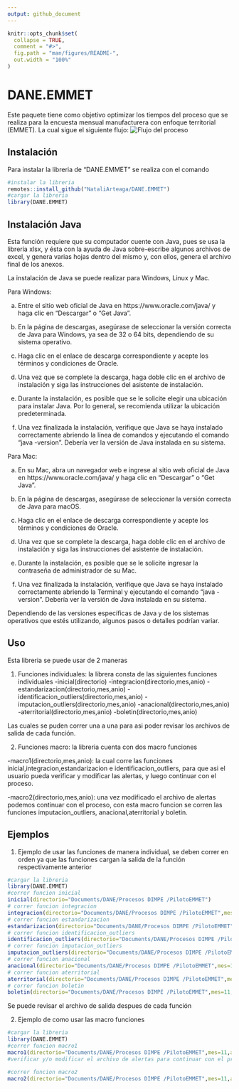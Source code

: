 ```yaml
---
output: github_document
---
```


<!-- README.md is generated from README.Rmd. Please edit that file -->

```r
knitr::opts_chunk$set(
  collapse = TRUE,
  comment = "#>",
  fig.path = "man/figures/README-",
  out.width = "100%"
)
```

# DANE.EMMET

<!-- badges: start -->
<!-- badges: end -->

Este paquete tiene como objetivo optimizar los tiempos del proceso que se realiza para la encuesta mensual manufacturera con enfoque territorial (EMMET). La cual sigue el siguiente flujo:
![Flujo del proceso](imagenes/flujo.jfif)

## Instalación

Para instalar la libreria de "DANE.EMMET" se realiza con el comando
```r
#instalar la libreria
remotes::install_github("NataliArteaga/DANE.EMMET")
#cargar la libreria
library(DANE.EMMET)
```

## Instalación Java

Esta función requiere que su computador cuente con Java, pues se usa la librería xlsx, y ésta con la ayuda de Java sobre-escribe algunos archivos de excel, y genera varias hojas dentro del mismo y, con ellos, genera el archivo final de los anexos.

La instalación de Java se puede realizar para Windows, Linux y Mac.

  Para Windows:

  a. Entre el sitio web oficial de Java en https://www.oracle.com/java/ y haga clic en "Descargar" o "Get Java".

  b. En la página de descargas, asegúrase de seleccionar la versión correcta de Java para Windows, ya sea de 32 o 64 bits, dependiendo de su sistema operativo.

  c. Haga clic en el enlace de descarga correspondiente y acepte los términos y condiciones de Oracle.

  d. Una vez que se complete la descarga, haga doble clic en el archivo de instalación y siga las instrucciones del asistente de instalación.

  e. Durante la instalación, es posible que se le solicite elegir una ubicación para instalar Java. Por lo general, se recomienda utilizar la ubicación predeterminada.

  f. Una vez finalizada la instalación, verifique que Java se haya instalado correctamente abriendo la línea de comandos y ejecutando el comando "java -version". Debería ver la versión de Java instalada en su sistema.

  Para Mac:

  a. En su Mac, abra un navegador web e ingrese al sitio web oficial de Java en https://www.oracle.com/java/ y haga clic en "Descargar" o "Get Java".

  b. En la página de descargas, asegúrase de seleccionar la versión correcta de Java para macOS.

  c. Haga clic en el enlace de descarga correspondiente y acepte los términos y condiciones de Oracle.

  d. Una vez que se complete la descarga, haga doble clic en el archivo de instalación y siga las instrucciones del asistente de instalación.

  e. Durante la instalación, es posible que se le solicite ingresar la contraseña de administrador de su Mac.

  f. Una vez finalizada la instalación, verifique que Java se haya instalado correctamente abriendo la Terminal y ejecutando el comando "java -version". Debería ver la versión de Java instalada en su sistema.

Dependiendo de las versiones específicas de Java y de los sistemas operativos que estés utilizando, algunos pasos o detalles podrían variar.

## Uso

Esta libreria se puede usar de 2 maneras

1. Funciones individuales: la librera consta de las siguientes funciones individuales
-inicial(directorio)
-integracion(directorio,mes,anio)
-estandarizacion(directorio,mes,anio)
-identificacion_outliers(directorio,mes,anio)
-imputacion_outliers(directorio,mes,anio)
-anacional(directorio,mes,anio)
-aterritorial(directorio,mes,anio)
-boletin(directorio,mes,anio)

Las cuales se puden correr una a una para asi poder revisar los archivos de salida de cada función.

2. Funciones macro: la libreria cuenta con dos macro funciones

-macro1(directorio,mes,anio): la cual corre las funciones inicial,integracion,estandarizacion e identificacion_outliers, para que asi el usuario pueda verificar y modificar las alertas, y luego continuar con el proceso.

-macro2(directorio,mes,anio): una vez modificado el archivo de alertas podemos continuar con el proceso, con esta macro funcion se corren las funciones imputacion_outliers, anacional,aterritorial y boletin.

## Ejemplos

1. Ejemplo de usar las funciones de manera individual, se deben correr en orden ya que las funciones cargan la salida de la función respectivamente anterior

```r
#cargar la libreria
library(DANE.EMMET)
#correr funcion inicial
inicial(directorio="Documents/DANE/Procesos DIMPE /PilotoEMMET")
# correr funcion integracion
integracion(directorio="Documents/DANE/Procesos DIMPE /PilotoEMMET",mes=11,anio=2022)
# correr funcion estandarizacion
estandarizacion(directorio="Documents/DANE/Procesos DIMPE /PilotoEMMET",mes=11,anio=2022)
# correr funcion identificacion_outliers
identificacion_outliers(directorio="Documents/DANE/Procesos DIMPE /PilotoEMMET",mes=11,anio=2022)
# correr funcion imputacion_outliers
imputacion_outliers(directorio="Documents/DANE/Procesos DIMPE /PilotoEMMET",mes=11,anio=2022)
# correr funcion anacional
anacional(directorio="Documents/DANE/Procesos DIMPE /PilotoEMMET",mes=11,anio=2022)
# correr funcion aterritorial
aterritorial(directorio="Documents/DANE/Procesos DIMPE /PilotoEMMET",mes=11,anio=2022)
# correr funcion boletin
boletin(directorio="Documents/DANE/Procesos DIMPE /PilotoEMMET",mes=11,anio=2022)

```

Se puede revisar el archivo de salida despues de cada función

2. Ejemplo de como usar las macro funciones

```r
#cargar la libreria
library(DANE.EMMET)
#correr funcion macro1
macro1(directorio="Documents/DANE/Procesos DIMPE /PilotoEMMET",mes=11,anio=2022)
#verificar y/o modificar el archivo de alertas para continuar con el proceso

#correr funcion macro2
macro2(directorio="Documents/DANE/Procesos DIMPE /PilotoEMMET",mes=11,anio=2022,fecha="24/12/2022",guardar="Documents/DANE/Procesos DIMPE /PilotoEMMET/results/boletin")
```

